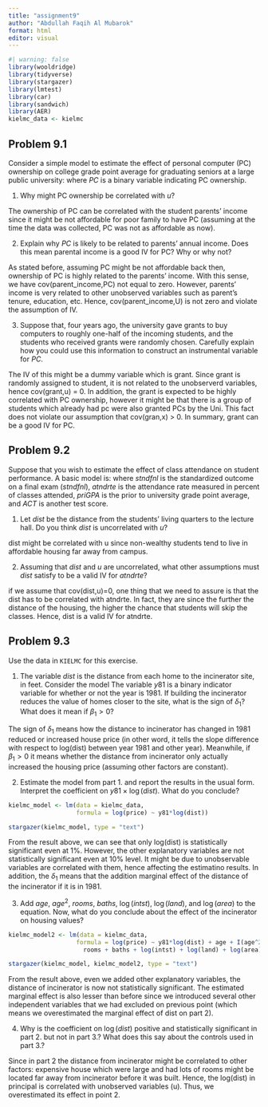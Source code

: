 ```yaml
---
title: "assignment9"
author: "Abdullah Faqih Al Mubarok"
format: html
editor: visual
---
```


```r
#| warning: false
library(wooldridge)
library(tidyverse)
library(stargazer)
library(lmtest)
library(car)
library(sandwich)
library(AER)
kielmc_data <- kielmc
```

## Problem 9.1 
Consider a simple model to estimate the effect of personal computer (PC) ownership on college grade point average for graduating seniors at a large public university:
\begin{align*}
GPA = \beta_0 + \beta_1 PC + u,
\end{align*}
where $PC$ is a binary variable indicating PC ownership.

1. Why might PC ownership be correlated with $u$?

The ownership of PC can be correlated with the student parents' income since it might be not affordable for poor family to have PC (assuming at the time the data was collected, PC was not as affordable as now). 

2. Explain why $PC$ is likely to be related to parents' annual income. Does this mean parental income is a good IV for PC? Why or why not?

As stated before, assuming PC might be not affordable back then, ownership of PC is highly related to the parents' income. With this sense, we have cov(parent_income,PC) not equal to zero. However, parents' income is very related to other unobserved variables such as parent's tenure, education, etc. Hence, cov(parent_income,U) is not zero and violate the assumption of IV. 

3. Suppose that, four years ago, the university gave grants to buy computers to roughly one-half of the incoming students, and the students who received grants were randomly chosen. Carefully explain how you could use this information to construct an instrumental variable for $PC$.

The IV of this might be a dummy variable which is grant. Since grant is randomly assigned to student, it is not related to the unobserverd variables, hence cov(grant,u) = 0. In addition, 
the grant is expected to be highly correlated with PC ownership, however it might be that there is a group of students which already had pc were also granted PCs by the Uni. This fact does not violate our assumption that cov(gran,x) > 0. In summary, grant can be a good IV for PC. 

## Problem 9.2
Suppose that you wish to estimate the effect of class attendance on student performance. A basic model is:
\begin{align*}
stndfnl = \beta_0 + \beta_1 atndrte + \beta_2 priGPA + \beta_3 ACT + u,
\end{align*}
where $stndfnl$ is the standardized outcome on a final exam ($stndfnl$), $atndrte$ is the attendance rate measured in percent of classes attended, $priGPA$ is the prior to university grade point average, and $ACT$ is another test score. 

1. Let $dist$ be the distance from the students' living quarters to the lecture hall. Do you think $dist$ is uncorrelated with $u$?

dist might be correlated with u since non-wealthy students tend to live in affordable housing far away from campus.

2. Assuming that $dist$ and $u$ are uncorrelated, what other assumptions must $dist$ satisfy to be a valid IV for $atndrte$?

if we assume that cov(dist,u)=0, one thing that we need to assure is that the dist has to be correlated with atndrte. In fact, they are since the further the distance of the housing, the higher the chance that students will skip the classes. Hence, dist is a valid IV for atndrte. 

## Problem 9.3 
Use the data in `KIELMC` for this exercise.

1. The variable $dist$ is the distance from each home to the incinerator site, in feet. Consider the model
\begin{align*}
\log(price) = \beta_0 + \delta_0 y81 + \beta_1 \log(dist) + \delta_1\left(y81\times \log(dist)\right)+ u.
\end{align*}
The variable $y81$ is a binary indicator variable for whether or not the year is 1981. If building the incinerator reduces the value of homes closer to the site, what is the sign of $\delta_1$? What does it mean if $\beta_1>0$?

The sign of $\delta_1$ means how the distance to incinerator has changed in 1981 reduced or increased house price (in other word, it tells the slope difference with respect to log(dist) between year 1981 and other year). Meanwhile, if $\beta_1>0$ it means whether the distance from incinerator only actually increased the housing price (assuming other factors are constant). 

2. Estimate the model from part 1. and report the results in the usual form. Interpret the coefficient on $y81\times \log(dist)$. What do you conclude?

```r
kielmc_model <- lm(data = kielmc_data, 
                   formula = log(price) ~ y81*log(dist))

stargazer(kielmc_model, type = "text")
```
From the result above, we can see that only log(dist) is statistically significant even at 1%. However, the other explanatory variables are not statistically significant even at 10% level. It might be due to unobservable variables are correlated with them, hence affecting the estimatino results.
In addition, the $\delta_1$ means that the addition marginal effect of the distance of the incinerator if it is in 1981. 

3. Add $age$, $age^2$, $rooms$, $baths$, $\log(intst)$, $\log(land)$, and $\log(area)$ to the equation. Now, what do you conclude about the effect of the incinerator on housing values?

```r
kielmc_model2 <- lm(data = kielmc_data, 
                   formula = log(price) ~ y81*log(dist) + age + I(age^2) + 
                     rooms + baths + log(intst) + log(land) + log(area))

stargazer(kielmc_model, kielmc_model2, type = "text")
```
From the result above, even we added other explanatory variables, the distance of incinerator is now not statistically significant. The estimated marginal effect is also lesser than before since we introduced several other independent variables that we had excluded on previous point (which means we overestimated the marginal effect of dist on part 2). 


4. Why is the coefficient on $\log(dist)$ positive and statistically significant in part 2. but not in part 3.? What does this say about the controls used in part 3.?

Since in part 2 the distance from incinerator might be correlated to other factors: expensive house which were large and had lots of rooms might be located far away from incinerator before it was built. Hence, the log(dist) in principal is correlated with unobserved variables (u). Thus, we overestimated its effect in point 2.  
